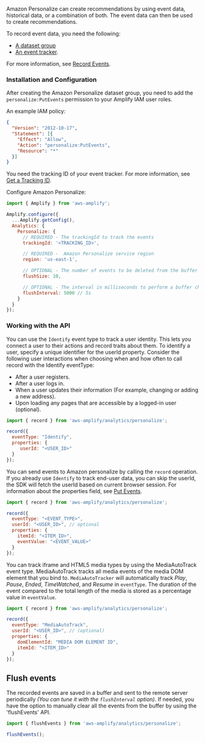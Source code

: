 Amazon Personalize can create recommendations by using event data, historical data, or a combination of both. The event data can then be used to create recommendations.

To record event data, you need the following:

* [A dataset group](https://docs.aws.amazon.com/personalize/latest/dg/recording-events.html#event-dataset-group)
* [An event tracker](https://docs.aws.amazon.com/personalize/latest/dg/recording-events.html#event-get-tracker).

For more information, see [Record Events](https://docs.aws.amazon.com/personalize/latest/dg/recording-events.html).

### Installation and Configuration

After creating the Amazon Personalize dataset group, you need to add the `personalize:PutEvents` permission to your Amplify IAM user roles.

An example IAM policy:
```json
{
  "Version": "2012-10-17",
  "Statement": [{
    "Effect": "Allow",
    "Action": "personalize:PutEvents",
    "Resource": "*"
  }]
}
```

You need the tracking ID of your event tracker. For more information, see [Get a Tracking ID](https://docs.aws.amazon.com/personalize/latest/dg/recording-events.html#event-get-tracker).

Configure Amazon Personalize:

```javascript
import { Amplify } from 'aws-amplify';

Amplify.configure({
  ...Amplify.getConfig(),
  Analytics: {
    Personalize: {
      // REQUIRED - The trackingId to track the events
      trackingId: '<TRACKING_ID>',

      // REQUIRED -  Amazon Personalize service region
      region: 'us-east-1',

      // OPTIONAL - The number of events to be deleted from the buffer when flushed.
      flushSize: 10,

      // OPTIONAL - The interval in milliseconds to perform a buffer check and flush if necessary.
      flushInterval: 5000 // 5s
    }
  }
});
```
### Working with the API

You can use the `Identify` event type to track a user identity. This lets you connect a user to their actions and record traits about them. To identify a user, specify a unique identifier for the userId property.
 Consider the following user interactions when choosing when and how often to call record with the  Identify eventType:

* After a user registers.
* After a user logs in.
* When a user updates their information (For example, changing or adding a new address).
* Upon loading any pages that are accessible by a logged-in user (optional).

```javascript
import { record } from 'aws-amplify/analytics/personalize';

record({
  eventType: "Identify",
  properties: {
     userId: "<USER_ID>"
  }
});
```
You can send events to Amazon personalize by calling the `record` operation. If you already use `Identify` to track end-user data, you can skip the userId, the SDK will fetch the userId based on current browser session.
For information about the properties field, see [Put Events](https://docs.aws.amazon.com/personalize/latest/dg/API_UBS_PutEvents.html).

```javascript
import { record } from 'aws-amplify/analytics/personalize';

record({
  eventType: "<EVENT_TYPE>",
  userId: "<USER_ID>", // optional
  properties: {
    itemId: "<ITEM_ID>",
    eventValue: "<EVENT_VALUE>"
  }
});
```
You can track iframe and HTML5 media types by using the MediaAutoTrack event type. MediaAutoTrack tracks all media events of the media DOM element that you bind to. `MediaAutoTracker` will automatically track *Play*, *Pause*, *Ended*, *TimeWatched*, and *Resume* in `eventType`. The duration of the event compared to the total length of the media is stored as a percentage value in `eventValue`.

```javascript
import { record } from 'aws-amplify/analytics/personalize';

record({
  eventType: "MediaAutoTrack",
  userId: "<USER_ID>", // (optional)
  properties: {
    domElementId: "MEDIA DOM ELEMENT ID",
    itemId: "<ITEM_ID>"
  }
});
```

## Flush events
The recorded events are saved in a buffer and sent to the remote server periodically *(You can tune it with the `flushInterval` option)*. If needed, you have the option to manually clear all the events from the buffer by using the 'flushEvents' API.

```javascript
import { flushEvents } from 'aws-amplify/analytics/personalize';

flushEvents();
```
